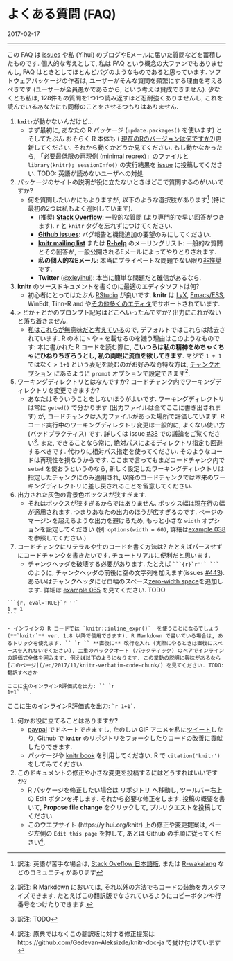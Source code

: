 # よくある質問 (FAQ) {#FAQs}

2017-02-17

-----

この FAQ は [issues](https://github.com/yihui/knitr/issues) や私 (Yihui) のブログやEメールに届いた質問などを蓄積したものです. 個人的な考えとして, 私は FAQ という概念の大ファンでもありませんし, FAQ はときとしてほとんどバグのようなものであると思っています. ソフトウェアパッケージの作者は, ユーザーがそんな質問を頻繁にする理由を考えるべきです (ユーザーが全員愚かであるから, という考えは賛成できません). 少なくとも私は, 128件もの質問を1つ1つ読み返すほど忍耐強くありませんし, これを読んでいるあなたにも同様のことをさせるつもりはありません.

1. **`knitr`**が動かないんだけど...
    - まず最初に, あなたの R パッケージ (`update.packages()` を使います) と そしてたぶん おそらく R 本体も ( [現在のRのバージョンは何ですか?](https://cran.rstudio.com))更新してください. それから動くかどうか見てください. もし動かなかったら, 「必要最低限の再現例 (minimal reprex)」のファイルと `library(knitr); sessionInfo()` の実行結果を [issue](https://github.com/yihui/knitr/issues) に投稿してください. TODO: 英語が読めないユーザへの対処
1. パッケージのサイトの説明が役に立たないときはどこで質問するのがいいですか?
    - 何を質問したいかにもよりますが, 以下のような選択肢があります^[訳注: 英語が苦手な場合は, [Stack Oveflow 日本語版](https://ja.stackoverflow.com/), または [R-wakalang](https://r-wakalang.slack.com/messages/general/) などのコミュニティがあります] (特に最初の2つは私もよく巡回しています).
        - (推奨) **[Stack Overflow](http://stackoverflow.com/questions/tagged/knitr)**: 一般的な質問 (より専門的で早い回答がつきます). `r` と `knitr` タグを忘れずにつけてください. 
        - **[Github issues](https://github.com/yihui/knitr/issues)**: バグ報告と機能追加の要望のみにしてください.
        - **[knitr mailing list](https://groups.google.com/group/knitr)** または **[R-help](http://www.r-project.org/mail.html)** のメーリングリスト: 一般的な質問とその回答が, 一般公開されるEメールによってやりとりされます.
        - **私の個人的なEメール**: 本当にプライベートな問題でない限り[非推奨](/en/2017/08/so-gh-email/)です.
        - **Twitter** ([\@xieyihui](http://twitter.com/xieyihui)): 本当に簡単な問題だと確信があるなら.
1. **knitr** のソースドキュメントを書くのに最適のエディタソフトは何?
    - 初心者にとってはたぶん [RStudio](https://www.rstudio.com) が良いです. **knitr** は [LyX](/knitr/demo/lyx/),  [Emacs/ESS](http://ess.r-project.org/), WinEdt, Tinn-R and や[その他多くのエディタ](/knitr/demo/editors/)でサポートされています.
1. `>` とか `+` とかのプロンプト記号はどこへいったんですか? 出力にこれがないと落ち着きません.
    - [私はこれらが無意味だと考えている](/en/2013/01/code-pollution-with-command-prompts/)ので, デフォルトではこれらは除去されています. R の本に `>` や `+` を載せるのを嫌う理由はこのようなものです: 本に書かれた R コードを読む際に, **こいつらは私の精神をめちゃくちゃにひねりちぎろうとし, 私の両眼に流血を欲してきます**. マジで `1 + 1` ではなく `> 1+1` という表記を読むのがお好みな奇特な方は, [チャンクオプション](#options) にあるように `prompt` オプションで設定できます^[訳注: R Markdown においては, それ以外の方法でもコードの装飾をカスタマイズできます. たとえばこの翻訳版でなされているようにコピーボタンや行番号をつけたりできます.].
1. ワーキングディレクトリとはなんですか? コードチャンク内でワーキングディレクトリを変更できますか?
    - あなたはそういうことをしないほうがよいです. ワーキングディレクトリは常に `getwd()` で分かります (出力ファイルは全てここに書き出されます) が, コードチャンクは入力ファイルがあった場所で評価しています. R コード実行中のワーキングディレクトリ変更は一般的に, よくない使い方 (バッドプラクティス) です. 詳しくは issue [#38](https://github.com/yihui/knitr/issues/38) での議論をご覧ください^[訳注: TODO]. また, できることなら常に, 絶対パスによるディレクトリ指定も回避するべきです. 代わりに相対パス指定を使ってください. そのようなコードは再現性を損なうからです. ここまで言ってもまだコードチャンク内で `setwd` を使おうというのなら, 新しく設定したワーキングディレクトリは指定したチャンクにのみ適用され, 以降のコードチャンクでは本来のワーキングディレクトリに差し戻されることを留意してください.
1. 出力された灰色の背景色ボックスが狭すぎます.
    - それはボックスが狭すぎるからではありません. ボックス幅は現在行の幅が適用されます. つまりあなたの出力のほうが広すぎるのです. ページのマージンを超えるような出力を避けるため, もっと小さな `width` オプションを設定してください (例: `options(width = 60)`, 詳細は[example 038](https://github.com/yihui/knitr-examples/blob/master/038-output-width.Rnw) を参照してください.)
1. コードチャンクにリテラルや生のコードを書く方法は? たとえばパースせずにコードチャンクを書きたいです. チュートリアルに便利だと思います.
    - チャンクヘッダを破壊する必要があります. たとえば ```` ```{r}`r''` ``` ```` のように, チャンクヘッダの前後に空の文字列を加えます(issues [#443](https://github.com/yihui/knitr/issues/443)). あるいはチャンクヘッダにゼロ幅のスペース[zero-width space](http://en.wikipedia.org/wiki/Zero-width_space)を追加します. 詳細は [example 065](https://github.com/yihui/knitr-examples) を見てください. TODO


````
```{r, eval=TRUE}`r ''`
1 + 1
```
````

    - インラインの R コードでは `knitr::inline_expr()`  を使うことになるでしょう (**`knitr`** ver. 1.8 以降で使用できます). R Markdown で書いている場合は, あるトリックを使えます. `` `r `` **直後に** 改行を入れ (実際にやるときは直後にスペースを入れないでください), 二重のバッククオート (バックティック) のペアでインラインの評価式全体を囲みます. 例えば以下のようになります. この挙動の説明に興味があるなら [このページ](/en/2017/11/knitr-verbatim-code-chunk/) を見てください. TODO: 翻訳すべきか

```
ここに生のインラインR評価式を出力: `` `r
1+1` ``.
```

ここに生のインラインR評価式を出力: `` `r
1+1` ``.

1. 何かお役に立てることはありますか?
    - [paypal](https://paypal.me/YihuiXie) でドネートできますし, たのしい GIF アニメを私に[ツイート](https://twitter.com/xieyihui)したり, Github で **`knitr`** のリポジトリをフォークしたりコードの改善に貢献したりできます.
    - パッケージや [knitr book](http://amzn.com/1498716962) を引用してください. R で `citation('knitr')` をしてみてください.
1. このドキュメントの修正や小さな変更を投稿するにはどうすればいいですか?
    - R パッケージを修正したい場合は [リポジトリ](https://github.com/yihui/knitr) へ移動し, ツールバー右上の Edit ボタンを押します. それから必要な修正をします. 投稿の概要を書いて, **Propose file change** をクリックして, プルリクエストを投稿してください.
    - このウエブサイト (https://yihui.org/knitr) 上の修正や変更提案は, ページ左側の `Edit this page` を押して, あとは Github の手順に従ってください^[訳注: 原典ではなくこの翻訳版に対する修正提案は https://github.com/Gedevan-Aleksizde/knitr-doc-ja で受け付けています].